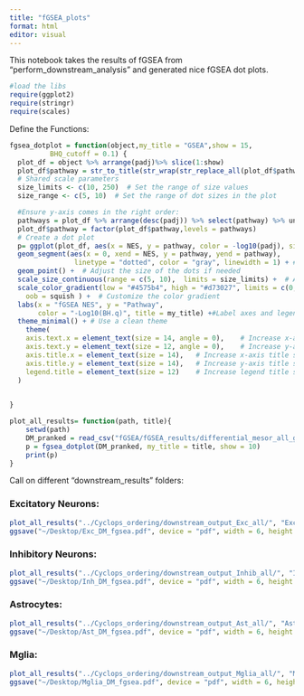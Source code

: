 ```yaml
---
title: "fGSEA_plots"
format: html
editor: visual
---
```


This notebook takes the results of fGSEA from "perform_downstream_analysis" and generated nice fGSEA dot plots.

```r
#load the libs
require(ggplot2)
require(stringr)
require(scales)
```

Define the Functions:

```r
fgsea_dotplot = function(object,my_title = "GSEA",show = 15,
          BHQ_cutoff = 0.1) {
  plot_df = object %>% arrange(padj)%>% slice(1:show)
  plot_df$pathway = str_to_title(str_wrap(str_replace_all(plot_df$pathway, "_", " "), 15))
  # Shared scale parameters
  size_limits <- c(10, 250)  # Set the range of size values
  size_range <- c(5, 10)  # Set the range of dot sizes in the plot

  #Ensure y-axis comes in the right order:
  pathways = plot_df %>% arrange(desc(padj)) %>% select(pathway) %>% unname %>% unlist
  plot_df$pathway = factor(plot_df$pathway,levels = pathways)
  # Create a dot plot
  p= ggplot(plot_df, aes(x = NES, y = pathway, color = -log10(padj), size = size)) +
  geom_segment(aes(x = 0, xend = NES, y = pathway, yend = pathway), 
                linetype = "dotted", color = "gray", linewidth = 1) + # Add dotted lines
  geom_point() +  # Adjust the size of the dots if needed
  scale_size_continuous(range = c(5, 10),  limits = size_limits) +  # Adjust the range of point sizes (min, max)
  scale_color_gradient(low = "#4575b4", high = "#d73027", limits = c(0, 10),  # Set the visible range
    oob = squish ) +  # Customize the color gradient
  labs(x = "fGSEA NES", y = "Pathway",
       color = "-Log10(BH.q)", title = my_title) +#Label axes and legend
  theme_minimal() + # Use a clean theme
    theme(
    axis.text.x = element_text(size = 14, angle = 0),    # Increase x-axis text size
    axis.text.y = element_text(size = 12, angle = 0),    # Increase y-axis text size
    axis.title.x = element_text(size = 14),   # Increase x-axis title size
    axis.title.y = element_text(size = 14),   # Increase y-axis title size
    legend.title = element_text(size = 12)    # Increase legend title size
  )

  
}

plot_all_results= function(path, title){
    setwd(path)
    DM_pranked = read_csv("fGSEA/fGSEA_results/differential_mesor_all_genes_minusLogPRanked.csv", show_col_types = F)
    p = fgsea_dotplot(DM_pranked, my_title = title, show = 10)
    print(p)
}
```

Call on different "downstream_results" folders:

### Excitatory Neurons:

```r
plot_all_results("../Cyclops_ordering/downstream_output_Exc_all/", "Exc. differential MESOR pathways")
ggsave("~/Desktop/Exc_DM_fgsea.pdf", device = "pdf", width = 6, height = 6)
```

### Inhibitory Neurons:

```r
plot_all_results("../Cyclops_ordering/downstream_output_Inhib_all/", "Inh. differential MESOR pathways")
ggsave("~/Desktop/Inh_DM_fgsea.pdf", device = "pdf", width = 6, height = 6)
```

### Astrocytes:

```r
plot_all_results("../Cyclops_ordering/downstream_output_Ast_all/", "Ast. differential MESOR pathways")
ggsave("~/Desktop/Ast_DM_fgsea.pdf", device = "pdf", width = 6, height = 6)
```

### Mglia:

```r
plot_all_results("../Cyclops_ordering/downstream_output_Mglia_all/", "Mic. differential MESOR pathways")
ggsave("~/Desktop/Mglia_DM_fgsea.pdf", device = "pdf", width = 6, height = 6)
```
